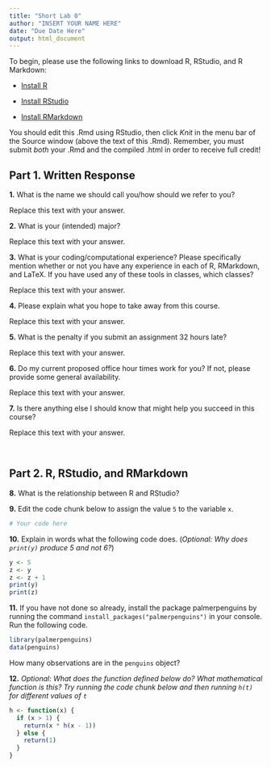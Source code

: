 ```yaml
---
title: "Short Lab 0"
author: "INSERT YOUR NAME HERE"
date: "Due Date Here"
output: html_document
---
```


To begin, please use the following links to download R, RStudio, and R Markdown:

* [Install R](https://cran.r-project.org/)

* [Install RStudio](https://rstudio.com/products/rstudio/download/#download)

* [Install RMarkdown](https://bookdown.org/yihui/rmarkdown/installation.html#installation)

You should edit this .Rmd using RStudio, then click *Knit* in the menu bar of the Source window (above the text of this .Rmd).
Remember, you must submit *both* your .Rmd and the compiled .html in order to receive full credit!

## Part 1. Written Response

**1.** What is the name we should call you/how should we refer to you?

Replace this text with your answer.

**2.** What is your (intended) major?

Replace this text with your answer.

**3.** What is your coding/computational experience? Please specifically mention whether or not you have any experience in each of R, RMarkdown, and LaTeX. If you have used any of these tools in classes, which classes? 

Replace this text with your answer.

**4.** Please explain what you hope to take away from this course.

Replace this text with your answer.


**5.** What is the penalty if you submit an assignment 32 hours late?

Replace this text with your answer.


**6.** Do my current proposed office hour times work for you? If not, please provide some general availability.

Replace this text with your answer.

**7.** Is there anything else I should know that might help you succeed in this course? 

Replace this text with your answer.

<!--- Note: I use the backslash to skip a line for formatting. --->
\ 

## Part 2. R, RStudio, and RMarkdown

**8.** What is the relationship between R and RStudio?

**9.** Edit the code chunk below to assign the value ```5``` to the variable ```x```.

```r
# Your code here
```

**10.** Explain in words what the following code does. (*Optional: Why does ```print(y)``` produce 5 and not 6?*)

```r
y <- 5
z <- y
z <- z + 1
print(y)
print(z)
```

**11.** If you have not done so already, install the package palmerpenguins by running the command `install_packages("palmerpenguins")` in your console. Run the following code. 

```r
library(palmerpenguins)
data(penguins)
```

How many observations are in the `penguins` object? 

**12.** *Optional: What does the function defined below do? What mathematical function is this? Try running the code chunk below and then running ```h(t)``` for different values of ```t```*

```r
h <- function(x) {
  if (x > 1) {
    return(x * h(x - 1))
  } else {
    return(1)
  }
}
```
